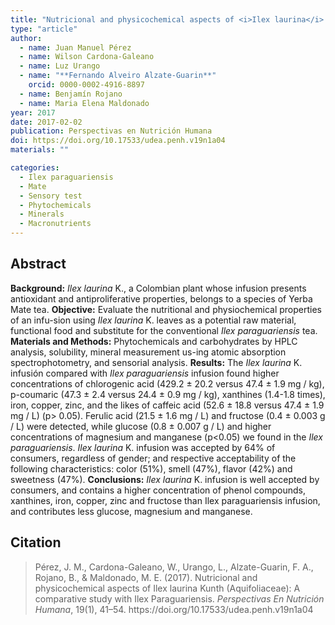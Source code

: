 ```yaml
---
title: "Nutricional and physicochemical aspects of <i>Ilex laurina</i> Kunth (Aquifoliaceae): a comparative study with <i>Ilex Paraguariensis</i>"
type: "article"
author:
  - name: Juan Manuel Pérez
  - name: Wilson Cardona-Galeano
  - name: Luz Urango
  - name: "**Fernando Alveiro Alzate-Guarin**"
    orcid: 0000-0002-4916-8897
  - name: Benjamín Rojano
  - name: Maria Elena Maldonado
year: 2017
date: 2017-02-02
publication: Perspectivas en Nutrición Humana
doi: https://doi.org/10.17533/udea.penh.v19n1a04
materials: ""

categories:
  - Ilex paraguariensis
  - Mate
  - Sensory test
  - Phytochemicals
  - Minerals
  - Macronutrients
---
```


## Abstract

**Background:** *Ilex laurina* K., a Colombian plant whose infusion presents antioxidant and antiproliferative properties, belongs to a species of Yerba Mate tea. **Objective:** Evaluate the nutritional and physiochemical properties of an infu-sion using *Ilex laurina* K. leaves as a potential raw material, functional food and substitute for the conventional *Ilex paraguariensis* tea. **Materials and Methods:** Phytochemicals and carbohydrates by HPLC analysis, solubility, mineral measurement us-ing atomic absorption spectrophotometry, and sensorial analysis. **Results:** The *Ilex laurina* K. infusión compared with *Ilex paraguariensis* infusion found higher concentrations of chlorogenic acid (429.2 ± 20.2 versus 47.4 ± 1.9 mg / kg), p-coumaric (47.3 ± 2.4 versus 24.4 ± 0.9 mg / kg), xanthines (1.4-1.8 times), iron, copper, zinc, and the likes of caffeic acid (52.6 ± 18.8 versus 47.4 ± 1.9 mg / L) (p\> 0.05). Ferulic acid (21.5 ± 1.6 mg / L) and fructose (0.4 ± 0.003 g / L) were detected, while glucose (0.8 ± 0.007 g / L) and higher concentrations of magnesium and manganese (p\<0.05) we found in the *Ilex paraguariensis*. *Ilex laurina* K. infusion was accepted by 64% of consumers, regardless of gender; and respective acceptability of the following characteristics: color (51%), smell (47%), flavor (42%) and sweetness (47%). **Conclusions:** *Ilex laurina* K. infusion is well accepted by consumers, and contains a higher concentration of phenol compounds, xanthines, iron, copper, zinc and fructose than Ilex paraguariensis infusion, and contributes less glucose, magnesium and manganese.

## Citation

> Pérez, J. M., Cardona-Galeano, W., Urango, L., Alzate-Guarin, F. A., Rojano, B., & Maldonado, M. E. (2017). Nutricional and physicochemical aspects of Ilex laurina Kunth (Aquifoliaceae): A comparative study with Ilex Paraguariensis. *Perspectivas En Nutrición Humana*, 19(1), 41--54. https://doi.org/10.17533/udea.penh.v19n1a04